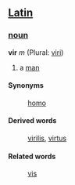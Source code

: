 ==[[Latin]]==
===[[noun]]===
'''vir''' ''m'' (Plural: [[viri]])

# a [[man]]
====Synonyms====
: [[homo]]
====Derived words====
: [[virilis]], [[virtus]]

====Related words====
: [[vis]]